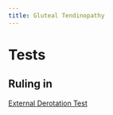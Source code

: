 ```yaml
---
title: Gluteal Tendinopathy
---
```





# Tests

## Ruling in

[External Derotation Test]({{< var ref-external-derotation-test.path >}})